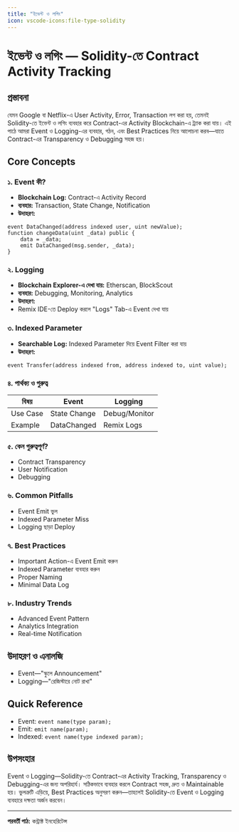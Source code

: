 ```yaml
---
title: "ইভেন্ট ও লগিং"
icon: vscode-icons:file-type-solidity
---
```


# ইভেন্ট ও লগিং — Solidity-তে Contract Activity Tracking

## প্রস্তাবনা

যেমন Google বা Netflix-এ User Activity, Error, Transaction লগ করা হয়, তেমনই Solidity-তে ইভেন্ট ও লগিং ব্যবহার করে Contract-এর Activity Blockchain-এ ট্র্যাক করা যায়। এই পাঠে আমরা Event ও Logging-এর ব্যবহার, গঠন, এবং Best Practices নিয়ে আলোচনা করব—যাতে Contract-এর Transparency ও Debugging সহজ হয়।

## Core Concepts

### ১. Event কী?
- **Blockchain Log:** Contract-এ Activity Record
- **ব্যবহার:** Transaction, State Change, Notification
- **উদাহরণ:**
```solidity
event DataChanged(address indexed user, uint newValue);
function changeData(uint _data) public {
    data = _data;
    emit DataChanged(msg.sender, _data);
}
```

### ২. Logging
- **Blockchain Explorer-এ দেখা যায়:** Etherscan, BlockScout
- **ব্যবহার:** Debugging, Monitoring, Analytics
- **উদাহরণ:**
- Remix IDE-তে Deploy করলে "Logs" Tab-এ Event দেখা যায়

### ৩. Indexed Parameter
- **Searchable Log:** Indexed Parameter দিয়ে Event Filter করা যায়
- **উদাহরণ:**
```solidity
event Transfer(address indexed from, address indexed to, uint value);
```

### ৪. পার্থক্য ও গুরুত্ব
| বিষয়         | Event              | Logging            |
|--------------|--------------------|--------------------|
| Use Case     | State Change       | Debug/Monitor      |
| Example      | DataChanged        | Remix Logs         |

### ৫. কেন গুরুত্বপূর্ণ?
- Contract Transparency
- User Notification
- Debugging

### ৬. Common Pitfalls
- Event Emit ভুল
- Indexed Parameter Miss
- Logging ছাড়া Deploy

### ৭. Best Practices
- Important Action-এ Event Emit করুন
- Indexed Parameter ব্যবহার করুন
- Proper Naming
- Minimal Data Log

### ৮. Industry Trends
- Advanced Event Pattern
- Analytics Integration
- Real-time Notification

## উদাহরণ ও এনালজি
- Event—"স্কুলে Announcement"
- Logging—"রেজিস্টারে নোট রাখা"

## Quick Reference

- Event: `event name(type param);`
- Emit: `emit name(param);`
- Indexed: `event name(type indexed param);`

## উপসংহার

Event ও Logging—Solidity-তে Contract-এর Activity Tracking, Transparency ও Debugging-এর জন্য অপরিহার্য। সঠিকভাবে ব্যবহার করলে Contract সহজ, দ্রুত ও Maintainable হয়। ভুলত্রুটি এড়িয়ে, Best Practices অনুসরণ করুন—তাহলেই Solidity-তে Event ও Logging ব্যবহারে দক্ষতা অর্জন করবেন।

---

**পরবর্তী পাঠ:** কন্ট্রাক্ট ইনহেরিটেন্স
